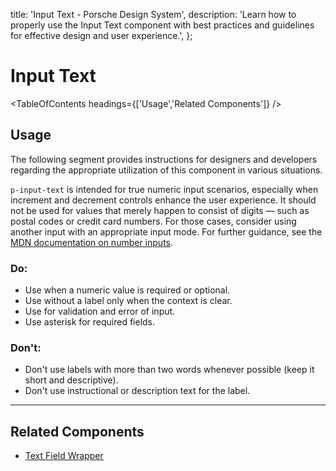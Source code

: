 
  title: 'Input Text - Porsche Design System',
  description:
    'Learn how to properly use the Input Text component with best practices and guidelines for effective design and user experience.',
};

# Input Text <ComponentStatus tagName="p-input-text"></ComponentStatus>

<TableOfContents headings={['Usage','Related Components']} />

## Usage

The following segment provides instructions for designers and developers regarding the appropriate utilization of this
component in various situations.

`p-input-text` is intended for true numeric input scenarios, especially when increment and decrement controls enhance
the user experience. It should not be used for values that merely happen to consist of digits — such as postal codes or
credit card numbers. For those cases, consider using another input with an appropriate input mode. For further guidance,
see the
[MDN documentation on number inputs](https://developer.mozilla.org/en-US/docs/Web/HTML/Element/input/number#using_number_inputs).

### Do:

- Use when a numeric value is required or optional.
- Use without a label only when the context is clear.
- Use for validation and error of input.
- Use asterisk for required fields.

### Don't:

- Don't use labels with more than two words whenever possible (keep it short and descriptive).
- Don't use instructional or description text for the label.

---

## Related Components

- [Text Field Wrapper](/components/text-field-wrapper)
